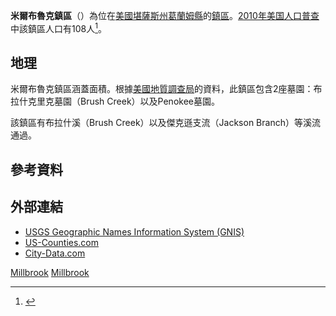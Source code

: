 {{noteTA
|G1=USState
}}
{{Infobox settlement
|official_name = 米爾布魯克鎮區
|native_name = Millbrook Township
|settlement_type = 鎮區
|image_map = Map highlighting Millbrook Township, Graham County, Kansas.svg
|mapsize = 
|map_caption = 米爾布魯克鎮區在葛蘭姆縣的位置
|coordinates_display = inline,title
|coordinates_region = US-KS
|subdivision_type = [[世界政區索引|國家]]
|subdivision_name = [[美国|美国]]
|subdivision_type1 = [[美國行政區劃|州]]
|subdivision_name1 = [[堪薩斯州|堪薩斯州]]
|subdivision_type2 = [[堪薩斯州縣份列表|縣]]
|subdivision_name2 = [[葛蘭姆縣_(堪薩斯州)|葛蘭姆縣]]
|area_total_km2 = 159.53
|area_land_km2 = 159.47
|area_water_km2 = 0.06
|area_total_sq_mi = 61.59
|area_land_sq_mi = 61.57
|area_water_sq_mi = 0.02
|area_water_percent = 0.04
|population_as_of = [[2010年美国人口普查|2010]]
|population_footnotes = 
|population_total = 108
|population_density_km2 = auto
|elevation_footnotes = 
|elevation_m = 684
|elevation_ft = 2244
|latd = 39
|latm = 18
|lats = 10
|latNS = N
|longd = 99
|longm = 53
|longs = 01
|longEW = W
|blank_name = [[地名信息系统|GNIS]] ID
|blank_info = [http://geonames.usgs.gov/pls/gnispublic/f?p=gnispq:3:::NO::P3_FID:0472351 0472351]
|website = 
|footnotes = 
}}

'''米爾布魯克鎮區'''（{{lang-en|'''Millbrook Township'''}}）為位在[[美國|美國]][[堪薩斯州|堪薩斯州]][[葛蘭姆縣_(堪薩斯州)|葛蘭姆縣]]的[[行政鎮區|鎮區]]。[[2010年美国人口普查|2010年美国人口普查]]中該鎮區人口有108人<ref>{{cite web|url=http://www.census.gov/geo/www/gazetteer/gazetteer2010.html|title=2010 Census Gazetteer Files|publisher=[[美国人口调查局|美国人口调查局]]|accessdate=2016-01-24|archive-url=https://web.archive.org/web/20121021075704/http://www.census.gov/geo/www/gazetteer/gazetteer2010.html|archive-date=2012-10-21|dead-url=yes}}</ref>。

==地理==
米爾布魯克鎮區涵蓋面積{{convert|159.53|km2|sqmi}}。根據[[美國地質調查局|美國地質調查局]]的資料，此鎮區包含2座墓園：布拉什克里克墓園（Brush Creek）以及Penokee墓園。

該鎮區有布拉什溪（Brush Creek）以及傑克遜支流（Jackson Branch）等溪流通過。

==參考資料==
{{reflist}}

==外部連結==
* [http://geonames.usgs.gov/domestic/index.html USGS Geographic Names Information System (GNIS)] {{Wayback|url=http://geonames.usgs.gov/domestic/index.html |date=20190428150204 }}
* [https://web.archive.org/web/20080723112151/http://www.us-counties.com/localgov/kansas.html US-Counties.com]
* [http://www.city-data.com/township/Millbrook-Graham-KS.html City-Data.com] {{Wayback|url=http://www.city-data.com/township/Millbrook-Graham-KS.html |date=20200520213149 }}

{{葛蘭姆縣 (堪薩斯州)}}

[[Category:葛蘭姆縣鎮區_(堪薩斯州)|Millbrook]]
[[Category:堪薩斯州鎮區|Millbrook]]

{{Kansas-geo-stub}}